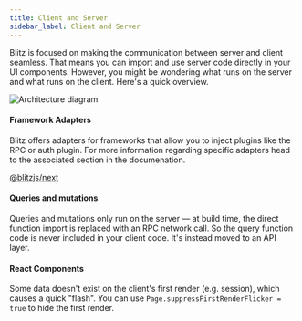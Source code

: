 ```yaml
---
title: Client and Server
sidebar_label: Client and Server
---
```


Blitz is focused on making the communication between server and client
seamless. That means you can import and use server code directly in your
UI components. However, you might be wondering what runs on the server and
what runs on the client. Here's a quick overview.

![Architecture diagram](/img/architecture-alt.png)

#### Framework Adapters

Blitz offers adapters for frameworks that allow you to inject plugins like
the RPC or auth plugin. For more information regarding specific adapters
head to the associated section in the documenation.

[@blitzjs/next](/docs/blitzjs-next)

#### Queries and mutations

Queries and mutations only run on the server — at build time, the direct
function import is replaced with an RPC network call. So the query
function code is never included in your client code. It's instead moved to
an API layer.

#### React Components

Some data doesn't exist on the client's first render (e.g. session), which
causes a quick "flash". You can use
`Page.suppressFirstRenderFlicker = true` to hide the first render.
